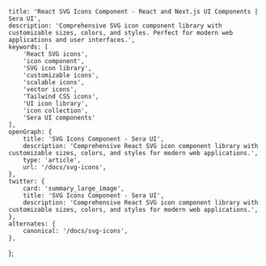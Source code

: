     title: 'React SVG Icons Component - React and Next.js UI Components | Sera UI',
    description: 'Comprehensive SVG icon component library with customizable sizes, colors, and styles. Perfect for modern web applications and user interfaces.',
    keywords: [
        'React SVG icons',
        'icon component',
        'SVG icon library',
        'customizable icons',
        'scalable icons',
        'vector icons',
        'Tailwind CSS icons',
        'UI icon library',
        'icon collection',
        'Sera UI components'
    ],
    openGraph: {
        title: 'SVG Icons Component - Sera UI',
        description: 'Comprehensive React SVG icon component library with customizable sizes, colors, and styles for modern web applications.',
        type: 'article',
        url: '/docs/svg-icons',
    },
    twitter: {
        card: 'summary_large_image',
        title: 'SVG Icons Component - Sera UI',
        description: 'Comprehensive React SVG icon component library with customizable sizes, colors, and styles for modern web applications.',
    },
    alternates: {
        canonical: '/docs/svg-icons',
    },
};


<HideTOC />
<Svgicons />